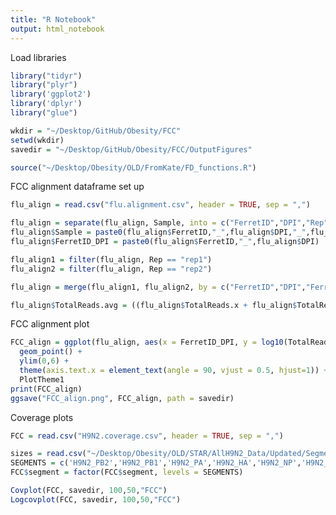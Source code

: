 ```yaml
---
title: "R Notebook"
output: html_notebook
---
```


Load libraries
```r
library("tidyr")
library("plyr")
library('ggplot2')
library('dplyr')
library("glue")

wkdir = "~/Desktop/GitHub/Obesity/FCC"
setwd(wkdir)
savedir = "~/Desktop/GitHub/Obesity/FCC/OutputFigures"

source("~/Desktop/Obesity/OLD/FromKate/FD_functions.R")
```

FCC alignment dataframe set up
```r
flu_align = read.csv("flu.alignment.csv", header = TRUE, sep = ",")

flu_align = separate(flu_align, Sample, into = c("FerretID","DPI","Rep"))
flu_align$Sample = paste0(flu_align$FerretID,"_",flu_align$DPI,"_",flu_align$Rep)
flu_align$FerretID_DPI = paste0(flu_align$FerretID,"_",flu_align$DPI)

flu_align1 = filter(flu_align, Rep == "rep1")
flu_align2 = filter(flu_align, Rep == "rep2")

flu_align = merge(flu_align1, flu_align2, by = c("FerretID","DPI","FerretID_DPI"))

flu_align$TotalReads.avg = ((flu_align$TotalReads.x + flu_align$TotalReads.y) / 2)
```

FCC alignment plot
```r
FCC_align = ggplot(flu_align, aes(x = FerretID_DPI, y = log10(TotalReads.avg))) +
  geom_point() + 
  ylim(0,6) +
  theme(axis.text.x = element_text(angle = 90, vjust = 0.5, hjust=1)) +
  PlotTheme1
print(FCC_align)
ggsave("FCC_align.png", FCC_align, path = savedir)
```

Coverage plots
```r
FCC = read.csv("H9N2.coverage.csv", header = TRUE, sep = ",")

sizes = read.csv("~/Desktop/Obesity/OLD/STAR/AllH9N2_Data/Updated/SegmentSize.csv")
SEGMENTS = c('H9N2_PB2','H9N2_PB1','H9N2_PA','H9N2_HA','H9N2_NP','H9N2_NA','H9N2_MP','H9N2_NS')
FCC$segment = factor(FCC$segment, levels = SEGMENTS)
```

```r
Covplot(FCC, savedir, 100,50,"FCC")
Logcovplot(FCC, savedir, 100,50,"FCC")
```

